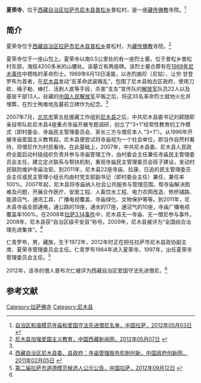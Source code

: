 {{Infobox Tibetan Buddhist monastery
|name =夏荣寺
|image =
|image size = 250px
|alt = 
|caption = 
|t=
|w=
|to = 
|ipa={{IPA|}}
|z=
|thdl=
|e=
|tc=夏榮寺
|s=夏荣寺
|p=
|m=
|k=
|pushpin_map = 
|latd =  | latm =  | lats =  | latNS = 
|longd=  | longm= | longs =| longEW = 
|iso_region = 
|map_caption = 
|mapsize = 
|location_country = 中国
|location = {{CHN}}[[西藏自治区|西藏自治区]][[拉萨市|拉萨市]][[尼木县|尼木县]]
|coordinates_display =
|founded_by = 
|date_founded =
|date_renovated =
|sect =
|mather =
|children =
|dedicated_to = 
|tulku =
|head_lama = 
|head_mgh =
|no._of_monks = 
|architecture = 
|festivals =
|footnotes = 
}}

'''夏荣寺'''，位于[[西藏自治区|西藏自治区]][[拉萨市|拉萨市]][[尼木县|尼木县]][[普松乡|普松乡]]普松村，是一座[[藏传佛教|藏传佛教]]寺院。<ref name=mingdan>[http://www.lasa.gov.cn/Item/38763.aspx 自治区和谐模范寺庙和爱国守法先进僧尼名单，中国拉萨，2012年05月03日] {{webarchive|url=https://web.archive.org/web/20130928220630/http://www.lasa.gov.cn/Item/38763.aspx |date=2013年09月28日 }}</ref>

==简介==
夏荣寺位于[[西藏自治区|西藏自治区]][[拉萨市|拉萨市]][[尼木县|尼木县]][[普松乡|普松乡]]普松村，为[[藏传佛教|藏传佛教]]寺院。<ref name=zgxzxww>[http://www.chinatibetnews.com/lasapindao/2012-05/07/content_962477.htm 尼木县加强爱国主义教育，中国西藏新闻网，2012年05月07日] {{webarchive|url=https://web.archive.org/web/20120611172226/http://chinatibetnews.com/lasapindao/2012-05/07/content_962477.htm |date=2012年6月11日 }}</ref>

夏荣寺位于一座山包上。夏荣寺以南0.5公里处的有一座烈士墓，位于普松乡普松村东部，海拔4200多米的山腰处。该墓立有两座碑。该烈士墓合葬有在[[尼木事件|1969年尼木事件]]中牺牲的革命烈士。1969年6月13日凌晨，以赤烈曲珍（尼姑）、让穷·甘登罗布为首者，在[[尼木县|尼木县]]发动“反革命武装叛乱”，包围了尼木县帕古区政府，使用刀砍、绳子勒、棒打、活剥人皮等手段，杀害“支左”宣传队的[[中国人民解放军|解放军]]队员22人以及基层干部13人。驻藏的[[中国人民解放军|中国人民解放军]]平叛之后，将这35名革命烈士就地火化并埋葬，在烈士殉难地及墓前立碑作为纪念。<ref name=zgxzxww/>

2007年7月，[[北京市|北京市]]第五批援藏工作组到[[尼木县|尼木县]]之后，中共尼木县委书记刘颖随即亲自带队赴尼木县4座重点寺庙开展专题调研，创立了“3+1”经常性教育的工作模式（即村委会、寺庙民主管理委员会、家长三方与僧尼本人 “3+1”）。从1996年开展寺庙爱国主义教育起，尼木县便尝试将寺庙视为一个社会单位，即当作自然村看待，将僧尼作为村民看待。在此基础上，2007年，中共尼木县委、尼木县人民政府全面启动村级组织负责并参与寺庙管理工作，由村委会主任兼任寺庙民主管理委员会主任，建立定点联系与帮扶机制，重视寺庙民主管理委员会班子建设，发动村民联防维护寺庙治安。到2011年，尼木县22座寺庙、拉康、日追的民主管理委员会主任或民主管理小组长均由村党支部副书记（即村委会主任）兼任，兼任率100%。2007年起，尼木县将寺庙纳入社会公共服务与管理范围，帮寺庙解决困难及问题，开展合作医疗、安居工程、人畜饮水工程、电力农网改造、修桥铺路、能源沼气、通讯工具、广播电视覆盖、寺庙绿化、文物保护等等。到2011年，尼木县寺庙全部通电，通公路的19座，通水的17座，通沼气的10座，寺庙广播电视覆盖率100%。在2008年[[2008年藏区骚乱|拉萨3.14事件]]中，尼木县无一寺庙、无一僧尼参与事件。2008年，尼木县获“自治区级平安县”称号。2009年，尼木县被评为“全国综合治理先进集体”。<ref name=chuangxin>[http://www.chinainnovations.org/Item.aspx?id=24108 西藏自治区尼木县委、县政府：寺庙管理服务机制创新，中国政府创新网，2011年02月05日] {{webarchive|url=https://web.archive.org/web/20170415201059/http://www.chinainnovations.org/Item.aspx?id=24108 |date=2017年04月15日 }}</ref>

仁青罗布，男，藏族，生于1972年，2012年时正在担任拉萨市尼木县政协副主席、夏荣寺管理委员会主任。仁青罗布1984年进入夏荣寺。1997年，出任夏荣寺管理委员会主任。<ref name=zgls>[http://www.lasa.gov.cn/Item/44447.aspx 第二届拉萨市道德模范候选人公示公告，中国拉萨，2012年09月12日] {{webarchive|url=https://web.archive.org/web/20121021161412/http://www.lasa.gov.cn/Item/44447.aspx |date=2012年10月21日 }}</ref>

2012年，该寺的僧人普布次仁被评为西藏自治区爱国守法先进僧尼。<ref name=mingdan/>

==参考文献==
{{reflist}}

{{拉萨地标}}
[[Category:拉萨佛寺|Category:拉萨佛寺]]
[[Category:尼木县|Category:尼木县]]